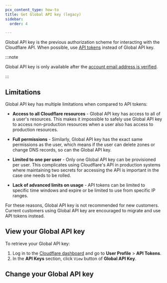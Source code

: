 ```yaml
---
pcx_content_type: how-to
title: Get Global API key (legacy)
sidebar:
  order: 4

---
```



Global API key is the previous authorization scheme for interacting with the Cloudflare API. When possible, use [API tokens](/fundamentals/api/get-started/create-token/) instead of Global API key.

:::note


Global API key is only available after the [account email address is verified](/fundamentals/account/verify-email-address/).


:::

## Limitations

Global API key has multiple limitations when compared to API tokens:

* **Access to all Cloudflare resources** - Global API key has access to all of a user's resources. This makes it impossible to safely use Global API key to access non-production resources when a user also has access to production resources.

* **Full permissions** - Similarly, Global API key has the exact same permissions as the user, which means if the user can delete zones or change DNS records, so can the Global API key.

* **Limited to one per user** - Only one Global API key can be provisioned per user. This complicates using Cloudflare's API in production systems where maintaining two secrets for accessing the API is important in the case one needs to be rolled.

* **Lack of advanced limits on usage** - API tokens can be limited to specific time windows and expire or be limited to use from specific IP ranges.

For these reasons, Global API key is not recommended for new customers. Current customers using Global API key are encouraged to migrate and use API tokens instead.

## View your Global API key

To retrieve your Global API key:

1. Log in to the [Cloudflare dashboard](https://dash.cloudflare.com) and go to **User Profile** > **API Tokens**.
2. In the **API Keys** section, click `View` button of **Global API Key**.

## Change your Global API key

<Render file="api-change-api-key" />
